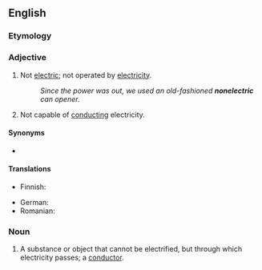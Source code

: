 ==English==

===Etymology===
{{prefix|en|non|electric}}

===Adjective===
{{en-adj|-}}

# Not [[electric]]; not operated by [[electricity]].
#: ''Since the power was out, we used an old-fashioned '''nonelectric''' can opener.''
# Not capable of [[conduct]]ing electricity.

====Synonyms====
* {{l|en|nonelectrical}}

====Translations====
{{trans-top|not electric}}
* Finnish: {{t|fi|[[ei]] [[sähköinen]]}}
{{trans-mid}}
* German: {{t|de|nichtelektrisch}}
* Romanian: {{t|ro|neelectric}}
{{trans-bottom}}

===Noun===
{{en-noun}}

# {{lb|en|archaic}} A substance or object that cannot be electrified, but through which electricity passes; a [[conductor]].
#: {{antonym|en|electric}}